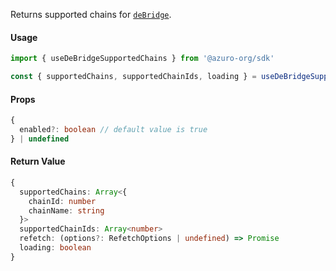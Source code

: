 Returns supported chains for [`deBridge`](https://docs.dln.trade/the-core-protocol/fees-and-supported-chains).

#### Usage

```ts
import { useDeBridgeSupportedChains } from '@azuro-org/sdk'

const { supportedChains, supportedChainIds, loading } = useDeBridgeSupportedChains()
```

#### Props
```ts
{
  enabled?: boolean // default value is true
} | undefined
```

#### Return Value

```ts
{
  supportedChains: Array<{
    chainId: number
    chainName: string
  }>
  supportedChainIds: Array<number>
  refetch: (options?: RefetchOptions | undefined) => Promise
  loading: boolean
}
```

